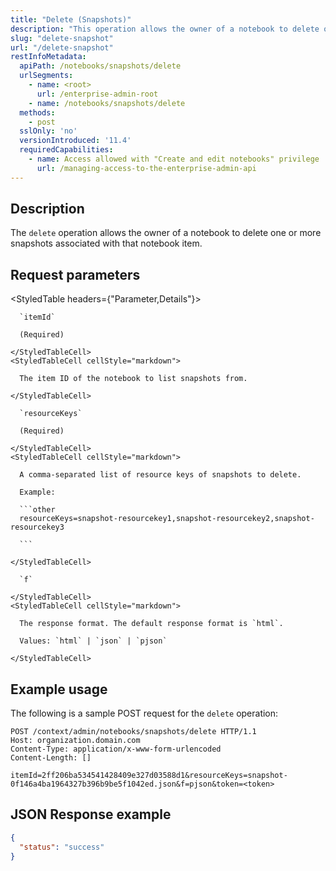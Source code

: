 ```yaml
---
title: "Delete (Snapshots)"
description: "This operation allows the owner of a notebook to delete one or more snapshots associated with that notebook item."
slug: "delete-snapshot"
url: "/delete-snapshot"
restInfoMetadata:
  apiPath: /notebooks/snapshots/delete
  urlSegments:
    - name: <root>
      url: /enterprise-admin-root
    - name: /notebooks/snapshots/delete
  methods:
    - post
  sslOnly: 'no'
  versionIntroduced: '11.4'
  requiredCapabilities:
    - name: Access allowed with "Create and edit notebooks" privilege
      url: /managing-access-to-the-enterprise-admin-api
---
```


## Description

The `delete` operation allows the owner of a notebook to delete one or more snapshots associated with that notebook item.

## Request parameters

<StyledTable headers={"Parameter,Details"}>
  <StyledTableRow>
    <StyledTableCell cellStyle="markdown">

      `itemId`

      (Required)

    </StyledTableCell>
    <StyledTableCell cellStyle="markdown">

      The item ID of the notebook to list snapshots from.

    </StyledTableCell>
  </StyledTableRow>
  <StyledTableRow>
    <StyledTableCell cellStyle="markdown">

      `resourceKeys`

      (Required)

    </StyledTableCell>
    <StyledTableCell cellStyle="markdown">

      A comma-separated list of resource keys of snapshots to delete. 
        
      Example:

      ```other
      resourceKeys=snapshot-resourcekey1,snapshot-resourcekey2,snapshot-resourcekey3

      ```

    </StyledTableCell>
  </StyledTableRow>
  <StyledTableRow>
    <StyledTableCell cellStyle="markdown">

      `f` 

    </StyledTableCell>
    <StyledTableCell cellStyle="markdown">

      The response format. The default response format is `html`.

      Values: `html` | `json` | `pjson`

    </StyledTableCell>
  </StyledTableRow>
</StyledTable>


## Example usage

The following is a sample POST request for the `delete` operation:

```other
POST /context/admin/notebooks/snapshots/delete HTTP/1.1
Host: organization.domain.com
Content-Type: application/x-www-form-urlencoded
Content-Length: []

itemId=2ff206ba534541428409e327d03588d1&resourceKeys=snapshot-0f146a4ba1964327b396b9be5f1042ed.json&f=pjson&token=<token>

```

## JSON Response example

```json
{
  "status": "success"
}
```
